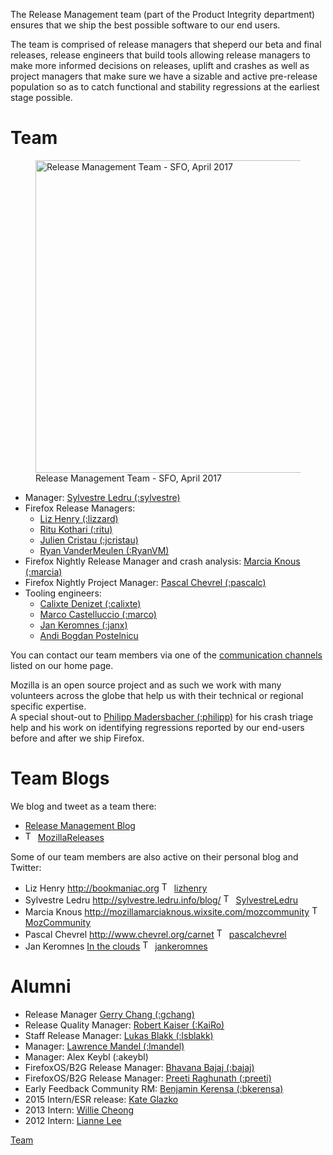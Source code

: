 {{DISPLAYTITLE:Meet the Release Management team!}}

The Release Management team (part of the Product Integrity department) ensures that we ship the best possible software to our end users.

The team is comprised of release managers that sheperd our beta and final releases, release engineers that build tools allowing release managers to make more informed decisions on releases, uplift and crashes as well as project managers that make sure we have a sizable and active pre-release population so as to catch functional and stability regressions at the earliest stage possible.

= Team =
[[File:Relman-team.JPG|right|500px|Release Management Team - SFO, April 2017]]
* Manager: [https://mozillians.org/u/sylvestre/ Sylvestre Ledru (:sylvestre)]
* Firefox Release Managers:
** [https://mozillians.org/u/lizhenry/ Liz Henry (:lizzard)]
** [https://mozillians.org/u/rkothari/ Ritu Kothari (:ritu)]
** [https://mozillians.org/u/jcristau/ Julien Cristau (:jcristau)]
** [https://mozillians.org/u/RyanVM/ Ryan VanderMeulen (:RyanVM)]
* Firefox Nightly Release Manager and crash analysis: [https://mozillians.org/u/marcia/ Marcia Knous (:marcia)]
* Firefox Nightly Project Manager: [https://mozillians.org/u/pascalc/ Pascal Chevrel (:pascalc)]
* Tooling engineers:
** [https://mozillians.org/u/cdenizet/ Calixte Denizet (:calixte)]
** [https://mozillians.org/u/marco/ Marco Castelluccio (:marco)]
** [https://mozillians.org/u/janx/ Jan Keromnes (:janx)]
** [https://mozillians.org/u/ABPostelnicu/ Andi Bogdan Postelnicu]

{{clear}}

You can contact our team members via one of the [[Release_Management#Communication_Channels | communication channels]] listed on our home page.

Mozilla is an open source project and as such we work with many volunteers across the globe that help us with their technical or regional specific expertise. <br>
A special shout-out to
[https://mozillians.org/u/philipp/ Philipp Madersbacher (:philipp)] for his crash triage help and his work on identifying regressions reported by our end-users before and after we ship Firefox.

= Team Blogs =
We blog and tweet as a team there:
* [http://release.mozilla.org/ Release Management Blog]
* [[File:Twitter-icon.png|16px]] [https://twitter.com/MozillaReleases MozillaReleases]

Some of our team members are also active on their personal blog and Twitter:
* Liz Henry [http://bookmaniac.org http://bookmaniac.org] [[File:Twitter-icon.png|16px]] [https://twitter.com/lizhenry lizhenry]
* Sylvestre Ledru [http://sylvestre.ledru.info/blog/ http://sylvestre.ledru.info/blog/] [[File:Twitter-icon.png|16px]] [https://twitter.com/SylvestreLedru SylvestreLedru]
* Marcia Knous [http://mozillamarciaknous.wixsite.com/mozcommunity http://mozillamarciaknous.wixsite.com/mozcommunity] [[File:Twitter-icon.png|16px]][https://twitter.com/MozCommunity MozCommunity]
* Pascal Chevrel [http://www.chevrel.org/carnet http://www.chevrel.org/carnet] [[File:Twitter-icon.png|16px]] [https://twitter.com/pascalchevrel pascalchevrel]
* Jan Keromnes [https://plus.google.com/+JanKeromnes In the clouds] [[File:Twitter-icon.png|16px]] [https://twitter.com/jankeromnes jankeromnes]

= Alumni =
* Release Manager [https://mozillians.org/u/gchang/ Gerry Chang (:gchang)]
* Release Quality Manager: [https://mozillians.org/fr/u/KaiRo/ Robert Kaiser (:KaiRo)]
* Staff Release Manager: [https://mozillians.org/en-US/u/lsblakk/ Lukas Blakk (:lsblakk)]
* Manager: [https://mozillians.org/en-US/u/lmandel/ Lawrence Mandel (:lmandel)]
* Manager: Alex Keybl (:akeybl)
* FirefoxOS/B2G Release Manager: [https://mozillians.org/en-US/u/Bhavana/ Bhavana Bajaj (:bajaj)]
* FirefoxOS/B2G Release Manager: [https://mozillians.org/en-US/u/preeti/ Preeti Raghunath (:preeti) ]
* Early Feedback Community RM:  [https://mozillians.org/en-US/u/bkerensa/ Benjamin Kerensa (:bkerensa) ]
* 2015 Intern/ESR release: [https://mozillians.org/en-US/u/kglazko/ Kate Glazko]
* 2013 Intern: [https://mozillians.org/en-US/u/wcheong/ Willie Cheong]
* 2012 Intern: [https://mozillians.org/en-US/u/lianne719/ Lianne Lee]

[[category:Release_Management|Team]]
